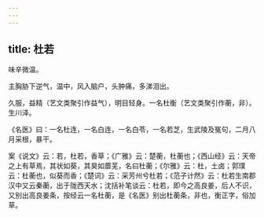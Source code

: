 ```yaml
---
---
---
```

title: 杜若
---



味辛微温。

主胸胁下逆气，温中，风入脑户，头肿痛，多涕泪出。

久服，益精（艺文类聚引作益气），明目轻身。一名杜衡（艺文类聚引作蘅，非）。生川泽。

《名医》曰：一名杜连，一名白连，一名白苓，一名若芝，生武陵及冤句，二月八月采根，暴干。

案《说文》云：若，杜若，香草；《广雅》云：楚蘅，杜蘅也；《西山经》云：天帝之上有草焉，其状如葵，其臭如蘼芜，名曰杜蘅；《尔雅》云：杜，土卤；郭璞云：杜蘅也，似葵而香；《楚词》云：采芳州兮杜若；《范子计然》云：杜若生南郡汉中又云秦蘅，出于陇西天水；沈括补笔谈云：杜若，即今之高良姜，后人不识，又别出高良姜条，按经云一名杜蘅，是《名医》别出杜蘅条，非也，衡正字，俗加草。